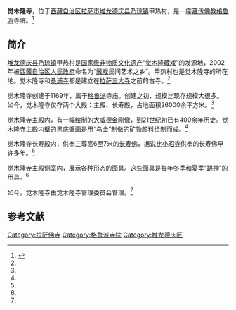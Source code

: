 {{Infobox Tibetan Buddhist monastery
|name =觉木隆寺
|image =
|image size = 250px
|alt = 
|caption = 
|t=
|w=
|to = 
|ipa={{IPA|}}
|z=
|thdl=
|e=
|tc=覺木隆寺
|s=觉木隆寺
|p=
|m=
|k=
|pushpin_map = 
|latd =  | latm =  | lats =  | latNS = 
|longd=  | longm= | longs =| longEW = 
|iso_region = 
|map_caption = 
|mapsize = 
|location_country = 中国
|location = {{CHN}}[[西藏自治区|西藏自治区]][[拉萨市|拉萨市]][[堆龙德庆县|堆龙德庆县]][[乃琼镇|乃琼镇]]甲热村
|coordinates_display =
|founded_by = 
|date_founded =1169年
|date_renovated =
|sect = [[格鲁派|格鲁派]]
|mather =
|children =
|dedicated_to = 
|tulku =
|head_lama = 
|head_mgh =
|no._of_monks = 
|architecture = 
|festivals =
|footnotes = 
}}

'''觉木隆寺'''，位于[[西藏自治区|西藏自治区]][[拉萨市|拉萨市]][[堆龙德庆县|堆龙德庆县]][[乃琼镇|乃琼镇]]甲热村，是一座[[藏传佛教|藏传佛教]][[格鲁派|格鲁派]]寺院。<ref name=gjlydlw>{{Cite web |url=http://www.cntgol.com/huicui/2013/0530/19755.html |title=西藏堆龙德庆:觉木隆寺 体味藏戏之源的沧桑与厚重，国家旅游地理网，2013-05-30 |access-date=2013-08-15 |archive-date=2019-06-03 |archive-url=https://web.archive.org/web/20190603182045/http://www.cntgol.com/huicui/2013/0530/19755.html |dead-url=no }}</ref>

==简介==
[[堆龙德庆县|堆龙德庆县]][[乃琼镇|乃琼镇]]甲热村是[[国家级非物质文化遗产|国家级非物质文化遗产]]“[[觉木隆藏戏|觉木隆藏戏]]”的发源地，2002年被[[西藏自治区人民政府|西藏自治区人民政府]]命名为“[[藏戏|藏戏]]民间艺术之乡”。甲热村也是觉木隆寺的所在地。觉木隆寺和[[桑浦寺|桑浦寺]]都是建立在[[拉萨三大寺|拉萨三大寺]]之前的古寺。<ref name=gjlydlw/>

觉木隆寺创建于1169年，属于[[格鲁派|格鲁派]]寺庙。创建之初，规模比现存规模大很多。如今，觉木隆寺仅存两个大殿：主殿、长寿殿，占地面积26000余平方米。<ref name=gjlydlw/>
 
觉木隆寺主殿内，有一幅绘制的[[大威德金刚|大威德金刚]]像，到21世纪初已有400余年历史。觉木隆寺主殿内壁的黑底壁画是用“乌金”制做的矿物颜料绘制而成。<ref name=gjlydlw/>
 
觉木隆寺长寿殿内，供奉三尊高6至7米的[[长寿佛|长寿佛]]，据说比[[小昭寺|小昭寺]]供奉的长寿佛早许多年。<ref name=gjlydlw/>
 
觉木隆寺主殿侧室内，展示各种形态的面具。这些面具是每年冬季和夏季“跳神”的用具。<ref name=gjlydlw/>

如今，觉木隆寺由觉木隆寺管理委员会管理。<ref name=gjlydlw/>
 
==参考文献==
{{reflist}}

{{拉萨地标}}
[[Category:拉萨佛寺|Category:拉萨佛寺]]
[[Category:格鲁派寺院|Category:格鲁派寺院]]
[[Category:堆龙德庆区|Category:堆龙德庆区]]